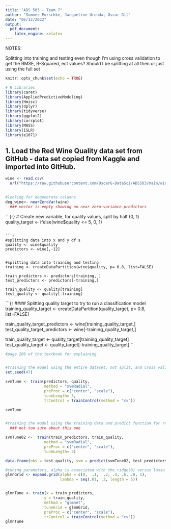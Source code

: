 ```yaml
---
title: "ADS 503 - Team 7"
author: "Summer Purschke, Jacqueline Urenda, Oscar Gil"
date: "06/12/2022"
output: 
  pdf_document:
    latex_engine: xelatex
---
```

NOTES: 

Splitting into training and testing even though I'm using cross validation to get the RMSE, R-Squared, ect values? Should I be splitting at all then or just using the full set 

```r
knitr::opts_chunk$set(echo = TRUE)
```

```r
# R Libraries
library(caret)
library(AppliedPredictiveModeling)
library(Hmisc)
library(dplyr)
library(tidyverse)
library(ggplot2)
library(corrplot)
library(MASS)
library(ISLR)
library(e1071)
```

## 1. Load the Red Wine Quality data set from GitHub - data set copied from Kaggle and imported into GitHub.
```r
wine <- read.csv(
  url("https://raw.githubusercontent.com/OscarG-DataSci/ADS503/main/winequality-red.csv"))
  
```

```r
#looking for degenerate columns
deg_wine<- nearZeroVar(wine)
  ### vector is empty showing no near zero variance predictors 

```

``    {r}
# Create new variable, for quality values, split by half (0, 1)
quality_target <- ifelse(wine$quality <= 5, 0, 1)
```

```r

#splitting data into x and y df's
quality <- wine$quality
predictors <- wine[,-12]


#splitting data into training and testing 
training <- createDataPartition(wine$quality, p= 0.8, list=FALSE)

train_predictors <- predictors[training, ]
test_predictors <- predictors[-training,]

train_quality <- quality[training]
test_quality <- quality[-training]

```
```{r
#### Splitting quality target to try to run a classification model  
training_quality_target <- createDataPartition(quality_target, p= 0.8, list=FALSE)

train_quality_target_predictors <- wine[training_quality_target,]
test_quality_target_predictors <- wine[-training_quality_target,]

train_quality_target <- quality_target[training_quality_target]
test_quality_target <- quality_target[-training_quality_target]
``

```r

#page 206 of the textbook for explaining 


#training the model using the entire dataset, not split, and cross validation for results
set.seed(47)

svmTune <- train(predictors, quality,
                 method = "svmRadial",
                 preProc = c("center", "scale"),
                 tuneLength= 5,
                 trControl = trainControl(method = "cv"))

svmTune


#training the model using the training data and predict function for results
  ### not too sure about this one 

svmTune02 <-  train(train_predictors, train_quality,
                 method = "svmRadial",
                 preProc = c("center", "scale"),
                 tuneLength= 5)

data.frame(obs = test_quality, svm = predict(svmTune02, test_predictors))


```

```r

#tuning parameters, alpha is associated with the ridge(0) versus lasso regression(1)
glmnGrid <- expand.grid(alpha = c(0,  .1,  .2, .4, .6, .8, 1),
                        lambda = seq(.01, .2, length = 5))


glmnTune <- train(x = train_predictors, 
                 y = train_quality,
                 method = "glmnet",
                 tuneGrid = glmnGrid,
                 preProc = c("center", "scale"),
                 trControl = trainControl(method = "cv"))
glmnTune

```




